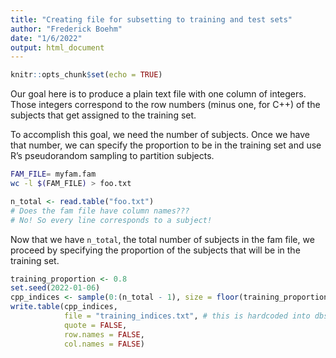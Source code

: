 ```yaml
---
title: "Creating file for subsetting to training and test sets"
author: "Frederick Boehm"
date: "1/6/2022"
output: html_document
---
```


```r
knitr::opts_chunk$set(echo = TRUE)
```

Our goal here is to produce a plain text file with one column of integers. Those 
integers correspond to the row numbers (minus one, for C++) of the subjects that get 
assigned to the training set.

To accomplish this goal, we need the
number of subjects. Once we have that number, we can specify the proportion to be in 
the training set and use R's pseudorandom sampling to partition subjects.

```bash
FAM_FILE= myfam.fam
wc -l $(FAM_FILE) > foo.txt
```

```r
n_total <- read.table("foo.txt") 
# Does the fam file have column names???
# No! So every line corresponds to a subject!
```

Now that we have `n_total`, the total number of subjects in the fam file, we 
proceed by specifying the proportion of the subjects that will be in the training set.

```r
training_proportion <- 0.8
set.seed(2022-01-06)
cpp_indices <- sample(0:(n_total - 1), size = floor(training_proportion * n_total))
write.table(cpp_indices, 
            file = "training_indices.txt", # this is hardcoded into dbslmm.cpp
            quote = FALSE, 
            row.names = FALSE, 
            col.names = FALSE)
```

